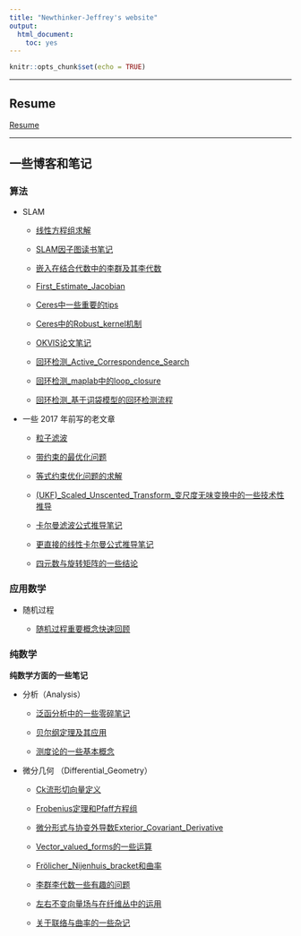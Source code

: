 ```yaml
---
title: "Newthinker-Jeffrey's website"
output:
  html_document:
    toc: yes
---
```


```r
knitr::opts_chunk$set(echo = TRUE)
```

--------

## Resume

[Resume](https://newthinker-jeffrey.github.io/resume.html)

-----------

## 一些博客和笔记

### 算法

- SLAM
 
    - [线性方程组求解](https://newthinker-jeffrey.github.io/SLAM/线性方程组求解.html)

    - [SLAM因子图读书笔记](https://newthinker-jeffrey.github.io/SLAM/SLAM因子图读书笔记.html)
    
    - [嵌入在结合代数中的李群及其李代数](https://newthinker-jeffrey.github.io/SLAM/嵌入在结合代数中的李群及其李代数.html)
    
    - [First_Estimate_Jacobian](https://newthinker-jeffrey.github.io/SLAM/First_Estimate_Jacobian.html)
    
    - [Ceres中一些重要的tips](https://newthinker-jeffrey.github.io/SLAM/Ceres中一些重要的tips.html)
    
    - [Ceres中的Robust_kernel机制](https://newthinker-jeffrey.github.io/SLAM/Ceres中的Robust_kernel机制.html)

    - [OKVIS论文笔记](https://newthinker-jeffrey.github.io/SLAM/OKVIS论文笔记.html)
    
    - [回环检测_Active_Correspondence_Search](https://newthinker-jeffrey.github.io/SLAM/回环检测_Active_Correspondence_Search.html)
    
    - [回环检测_maplab中的loop_closure](https://newthinker-jeffrey.github.io/SLAM/回环检测_maplab中的loop_closure.html)

    - [回环检测_基于词袋模型的回环检测流程](https://newthinker-jeffrey.github.io/SLAM/回环检测_基于词袋模型的回环检测流程.html)
    
    
    
    


- 一些 2017 年前写的老文章

    - [粒子滤波](https://newthinker-jeffrey.github.io/old_articles_before_2017/粒子滤波.html)
    
    - [带约束的最优化问题](https://newthinker-jeffrey.github.io/old_articles_before_2017/带约束的最优化问题.html)

    - [等式约束优化问题的求解](https://newthinker-jeffrey.github.io/old_articles_before_2017/等式约束优化问题的求解.html)

    - [(UKF)_Scaled_Unscented_Transform_变尺度无味变换中的一些技术性推导](https://newthinker-jeffrey.github.io/old_articles_before_2017/(UKF)_Scaled_Unscented_Transform_变尺度无味变换中的一些技术性推导.html)
    
    - [卡尔曼滤波公式推导笔记](https://newthinker-jeffrey.github.io/old_articles_before_2017/卡尔曼滤波公式推导笔记.html)

    - [更直接的线性卡尔曼公式推导笔记](https://newthinker-jeffrey.github.io/old_articles_before_2017/更直接的线性卡尔曼公式推导笔记.html)

    - [四元数与旋转矩阵的一些结论](https://newthinker-jeffrey.github.io/old_articles_before_2017/四元数与旋转矩阵的一些结论.html)
    

### 应用数学

- 随机过程

    - [随机过程重要概念快速回顾](https://newthinker-jeffrey.github.io/Probability/随机过程重要概念快速回顾.html)


### 纯数学

**纯数学方面的一些笔记**

- 分析（Analysis）

    - [泛函分析中的一些零碎笔记](https://newthinker-jeffrey.github.io/pure_math/Analysis/泛函分析中的一些零碎笔记)

    - [贝尔纲定理及其应用](https://newthinker-jeffrey.github.io/pure_math/Analysis/贝尔纲定理及其应用.html)

    - [测度论的一些基本概念](https://newthinker-jeffrey.github.io/pure_math/Analysis/测度论的一些基本概念.html)
    
    
- 微分几何 （Differential_Geometry）

    - [Ck流形切向量定义](https://newthinker-jeffrey.github.io/pure_math/Differential_Geometry/Ck流形切向量定义.html)

    - [Frobenius定理和Pfaff方程组](https://newthinker-jeffrey.github.io/pure_math/Differential_Geometry/Frobenius定理和Pfaff方程组.html)

    - [微分形式与协变外导数Exterior_Covariant_Derivative](https://newthinker-jeffrey.github.io/pure_math/Differential_Geometry/微分形式与协变外导数Exterior_Covariant_Derivative.html)

    - [Vector_valued_forms的一些运算](https://newthinker-jeffrey.github.io/pure_math/Differential_Geometry/Vector_valued_forms的一些运算.html)

    - [Frölicher_Nijenhuis_bracket和曲率](https://newthinker-jeffrey.github.io/pure_math/Differential_Geometry/Frölicher_Nijenhuis_bracket_and_Curvature.html)

    - [李群李代数一些有趣的问题](https://newthinker-jeffrey.github.io/pure_math/Differential_Geometry/李群李代数一些有趣的问题.html)

    - [左右不变向量场与在纤维丛中的运用](https://newthinker-jeffrey.github.io/pure_math/Differential_Geometry/左右不变向量场与在纤维丛中的运用.html)
    
    - [关于联络与曲率的一些杂记](https://newthinker-jeffrey.github.io/pure_math/Differential_Geometry/关于联络与曲率的一些杂记.html)







